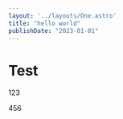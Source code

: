 ---
layout: '../layouts/One.astro'
title: "hello world"
publishDate: "2023-01-01"
---


# Test

123

<HelloWorld />

456
